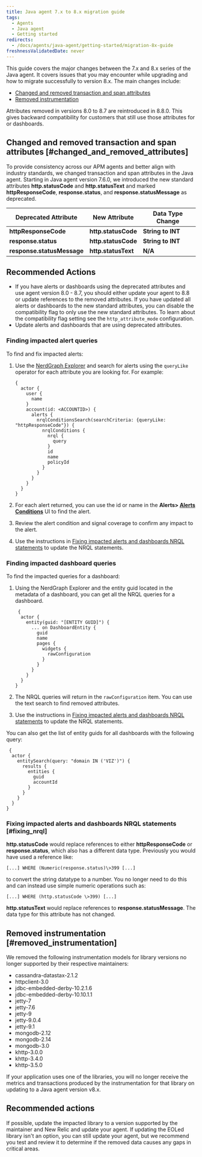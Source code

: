 ```yaml
---
title: Java agent 7.x to 8.x migration guide
tags:
  - Agents
  - Java agent
  - Getting started
redirects:
  - /docs/agents/java-agent/getting-started/migration-8x-guide
freshnessValidatedDate: never
---
```


This guide covers the major changes between the 7.x and 8.x series of the Java agent. It covers issues that you may encounter while upgrading and how to migrate successfully to version 8.x. The main changes include:

* [Changed and removed transaction and span attributes](#changed_and_removed_attributes)
* [Removed instrumentation](#removed_instrumentation)

<Callout variant="important">
Attributes removed in versions 8.0 to 8.7 are reintroduced in 8.8.0. This gives backward compatibility for customers that still use those attributes for <InlinePopover type="alerts" /> or dashboards.
</Callout>

## Changed and removed transaction and span attributes [#changed_and_removed_attributes]

To provide consistency across our APM agents and better align with industry standards, we changed transaction and span attributes in the Java agent. Starting in Java agent version 7.6.0, we introduced the new standard attributes <DoNotTranslate>**http.statusCode**</DoNotTranslate> and <DoNotTranslate>**http.statusText**</DoNotTranslate> and marked <DoNotTranslate>**httpResponseCode**</DoNotTranslate>, <DoNotTranslate>**response.status**</DoNotTranslate>, and <DoNotTranslate>**response.statusMessage**</DoNotTranslate> as deprecated.

|Deprecated Attribute |New Attribute |Data Type Change |
| --- | --- | --- |
| <DoNotTranslate>**httpResponseCode**</DoNotTranslate> | <DoNotTranslate>**http.statusCode**</DoNotTranslate> | <DoNotTranslate>**String to INT**</DoNotTranslate> |
| <DoNotTranslate>**response.status**</DoNotTranslate> | <DoNotTranslate>**http.statusCode**</DoNotTranslate> | <DoNotTranslate>**String to INT**</DoNotTranslate> |
| <DoNotTranslate>**response.statusMessage**</DoNotTranslate> | <DoNotTranslate>**http.statusText**</DoNotTranslate> | <DoNotTranslate>**N/A**</DoNotTranslate> |

## Recommended Actions

* If you have alerts or dashboards using the deprecated attributes and use agent version 8.0 - 8.7, you should either update your agent to 8.8 or update references to the removed attributes. If you have updated all alerts or dashboards to the new standard attributes, you can disable the compatibility flag to only use the new standard attributes. To learn about the compatibility flag setting see the `http_attribute_mode` configuration.
* Update alerts and dashboards that are using deprecated attributes.

### Finding impacted alert queries

To find and fix impacted alerts:

1. Use the [NerdGraph Explorer](https://one.newrelic.com/nerdgraph-graphiql) and search for alerts using the `queryLike` operator for each attribute you are looking for. For example:

    ```
    {
      actor {
        user {
          name
        }
        account(id: <ACCOUNTID>) {
          alerts {
            nrqlConditionsSearch(searchCriteria: {queryLike: "httpResponseCode"}) {
              nrqlConditions {
                nrql {
                  query
                }
                id
                name
                policyId
              }
            }
          }
        }
      }
    }  
    ```

2. For each alert returned, you can use the id or name in the <DoNotTranslate>**Alerts> [Alerts Conditions](https://one.newrelic.com/alerts-ai/condition-builder/condition-list)**</DoNotTranslate> UI to find the alert.
3. Review the alert condition and signal coverage to confirm any impact to the alert.
4. Use the instructions in [Fixing impacted alerts and dashboards NRQL statements](#fixing_nrql) to update the NRQL statements.

### Finding impacted dashboard queries

To find the impacted queries for a dashboard:

1. Using the NerdGraph Explorer and the entity guid located in the metadata of a dashboard, you can get all the NRQL queries for a dashboard.

    ```
     {
      actor {
        entity(guid: "[ENTITY GUID]") {
          ... on DashboardEntity {
            guid
            name
            pages {
              widgets {
                rawConfiguration
              }
            }
          }
        }
      }
    }
    ```

2. The NRQL queries will return in the `rawConfiguration` item. You can use the text search to find removed attributes.
3. Use the instructions in [Fixing impacted alerts and dashboards NRQL statements](#fixing_nrql) to update the NRQL statements.

You can also get the list of entity guids for all dashboards with the following query:

```
 {
  actor {
    entitySearch(query: "domain IN ('VIZ')") {
      results {
        entities {
          guid
          accountId
        }
      }
    }
  }
}
```

### Fixing impacted alerts and dashboards NRQL statements [#fixing_nrql]

<DoNotTranslate>**http.statusCode**</DoNotTranslate> would replace references to either <DoNotTranslate>**httpResponseCode**</DoNotTranslate> or <DoNotTranslate>**response.status**</DoNotTranslate>, which also has a different data type. Previously you would have used a reference like:

```[...] WHERE (Numeric(response.status)\>399 [...]```

to convert the string datatype to a number. You no longer need to do this and can instead use simple numeric operations such as:

```[...] WHERE (http.statusCode \>399) [...]```

<DoNotTranslate>**http.statusText**</DoNotTranslate> would replace references to <DoNotTranslate>**response.statusMessage**</DoNotTranslate>. The data type for this attribute has not changed.

## Removed instrumentation [#removed_instrumentation]

We removed the following instrumentation models for library versions no longer supported by their respective maintainers:

- cassandra-datastax-2.1.2
- httpclient-3.0
- jdbc-embedded-derby-10.2.1.6
- jdbc-embedded-derby-10.10.1.1
- jetty-7
- jetty-7.6
- jetty-9
- jetty-9.0.4
- jetty-9.1
- mongodb-2.12
- mongodb-2.14
- mongodb-3.0
- khttp-3.0.0
- khttp-3.4.0
- khttp-3.5.0

If your application uses one of the libraries, you will no longer receive the metrics and transactions produced by the instrumentation for that library on updating to a Java agent version v8.x.

## Recommended actions

If possible, update the impacted library to a version supported by the maintainer and New Relic and update your agent. If updating the EOLed library isn't an option, you can still update your agent, but we recommend you test and review it to determine if the removed data causes any gaps in critical areas.
